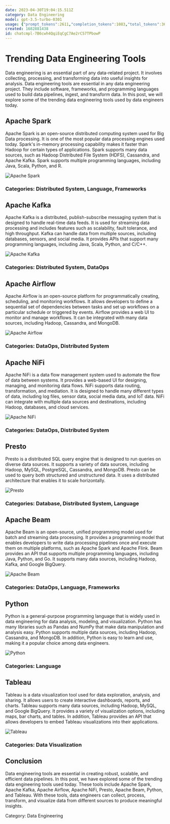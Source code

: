 ```yaml
---
date: 2023-04-30T19:04:15.511Z
category: Data Engineering
model: gpt-3.5-turbo-0301
usage: {"prompt_tokens":2611,"completion_tokens":1083,"total_tokens":3694}
created: 1682881438
id: chatcmpl-7B6cwh4QqiEqCgC7Ae2rC57TPbowP
---
```


# Trending Data Engineering Tools

Data engineering is an essential part of any data-related project. It involves collecting, processing, and transforming data into useful insights for analysis. Data engineering tools are essential in any data engineering project. They include software, frameworks, and programming languages used to build data pipelines, ingest, and transform data. In this post, we will explore some of the trending data engineering tools used by data engineers today.

## Apache Spark

Apache Spark is an open-source distributed computing system used for Big Data processing. It is one of the most popular data processing engines used today. Spark's in-memory processing capability makes it faster than Hadoop for certain types of applications. Spark supports many data sources, such as Hadoop Distributed File System (HDFS), Cassandra, and Apache Kafka. Spark supports multiple programming languages, including Java, Scala, Python, and R.

![Apache Spark](https://spark.apache.org/images/spark-logo-trademark.png)

### Categories: Distributed System, Language, Frameworks

## Apache Kafka

Apache Kafka is a distributed, publish-subscribe messaging system that is designed to handle real-time data feeds. It is used for streaming data processing and includes features such as scalability, fault tolerance, and high throughput. Kafka can handle data from multiple sources, including databases, sensors, and social media. It provides APIs that support many programming languages, including Java, Scala, Python, and C/C++.

![Apache Kafka](https://kafka.apache.org/images/logo.png)

### Categories: Distributed System, DataOps

## Apache Airflow

Apache Airflow is an open-source platform for programmatically creating, scheduling, and monitoring workflows. It allows developers to define a sequential set of dependencies between tasks and set up workflows on a particular schedule or triggered by events. Airflow provides a web UI to monitor and manage workflows. It can be integrated with many data sources, including Hadoop, Cassandra, and MongoDB.

![Apache Airflow](https://airflow.apache.org/docs/apache-airflow/stable/_images/pin_large.png)

### Categories: DataOps, Distributed System

## Apache NiFi

Apache NiFi is a data flow management system used to automate the flow of data between systems. It provides a web-based UI for designing, managing, and monitoring data flows. NiFi supports data routing, transformation, and mediation. It is designed to handle many different types of data, including log files, sensor data, social media data, and IoT data. NiFi can integrate with multiple data sources and destinations, including Hadoop, databases, and cloud services.

![Apache NiFi](https://nifi.apache.org/assets/images/wordcloud.png)

### Categories: DataOps, Distributed System

## Presto

Presto is a distributed SQL query engine that is designed to run queries on diverse data sources. It supports a variety of data sources, including Hadoop, MySQL, PostgreSQL, Cassandra, and MongoDB. Presto can be used to query both structured and unstructured data. It uses a distributed architecture that enables it to scale horizontally.

![Presto](https://prestodb.github.io/assets/logo-full.svg)

### Categories: Database, Distributed System, Language

## Apache Beam

Apache Beam is an open-source, unified programming model used for batch and streaming data processing. It provides a programming model that enables developers to write data processing pipelines once and execute them on multiple platforms, such as Apache Spark and Apache Flink. Beam provides an API that supports multiple programming languages, including Java, Python, and Go. It supports many data sources, including Hadoop, Kafka, and Google BigQuery.

![Apache Beam](https://beam.apache.org/images/logo.png)

### Categories: DataOps, Language, Frameworks

## Python

Python is a general-purpose programming language that is widely used in data engineering for data analysis, modeling, and visualization. Python has many libraries such as Pandas and NumPy that make data manipulation and analysis easy. Python supports multiple data sources, including Hadoop, Cassandra, and MongoDB. In addition, Python is easy to learn and use, making it a popular choice among data engineers.

![Python](https://www.python.org/static/community_logos/python-logo-generic.svg)

### Categories: Language

## Tableau

Tableau is a data visualization tool used for data exploration, analysis, and sharing. It allows users to create interactive dashboards, reports, and charts. Tableau supports many data sources, including Hadoop, MySQL, and Google BigQuery. It provides a variety of visualization options, including maps, bar charts, and tables. In addition, Tableau provides an API that allows developers to embed Tableau visualizations into their applications.

![Tableau](https://upload.wikimedia.org/wikipedia/commons/thumb/4/4b/Tableau_Logo.png/220px-Tableau_Logo.png)

### Categories: Data Visualization

## Conclusion

Data engineering tools are essential in creating robust, scalable, and efficient data pipelines. In this post, we have explored some of the trending data engineering tools used today. These tools include Apache Spark, Apache Kafka, Apache Airflow, Apache NiFi, Presto, Apache Beam, Python, and Tableau. With these tools, data engineers can collect, process, transform, and visualize data from different sources to produce meaningful insights.

Category: Data Engineering
